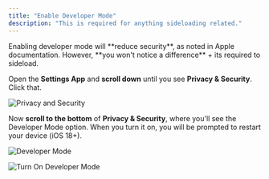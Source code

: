 ```yaml
---
title: "Enable Developer Mode"
description: "This is required for anything sideloading related."
---
```


<Warning>
  Enabling developer mode will **reduce security**, as noted in Apple documentation.
  However, **you won't notice a difference** + its required to sideload.
</Warning>

Open the **Settings App** and **scroll down** until you see **Privacy & Security**. Click that.

![Privacy and Security](/images/others/privacy_and_security.jpeg)

Now **scroll to the bottom** of **Privacy & Security**, where you'll see the Developer Mode option. When you turn it on, you will be prompted to restart your device (iOS 18+).

![Developer Mode](/images/others/developer_mode.jpeg)

![Turn On Developer Mode](/images/others/turn_on_developer_mode.png)
